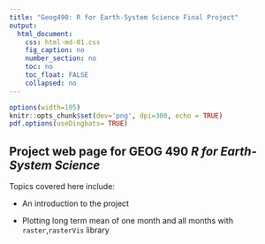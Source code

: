 ```yaml
---
title: "Geog490: R for Earth-System Science Final Project"
output: 
  html_document:
    css: html-md-01.css
    fig_caption: no
    number_section: no
    toc: no
    toc_float: FALSE
    collapsed: no
---
```


```r
options(width=105)
knitr::opts_chunk$set(dev='png', dpi=300, echo = TRUE)
pdf.options(useDingbats= TRUE)
```

## Project web page for GEOG 490 *R for Earth-System Science* ##
Topics covered here include:

  - An introduction to the project
  
  - Plotting long term mean of one month and all months with `raster`,`rasterVis` library
  
